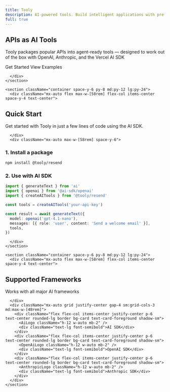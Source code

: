 ```yaml
---
title: Tooly
description: AI-powered tools. Build intelligent applications with pre-built integrations for email, project management, and more.
full: true
---
```



<div className="flex min-h-screen flex-col">
  <main className="flex-1">
    <section className="container flex flex-col items-center justify-center space-y-6 py-8 md:py-12 lg:py-24">
      <div className="mx-auto flex max-w-[58rem] flex-col items-center space-y-4 text-center">

# APIs as AI Tools

Tooly packages popular APIs into agent-ready tools — designed to work out of the box with OpenAI, Anthropic, and the Vercel AI SDK

<div className="space-x-4">
  <Link
    href="/docs"
    className="inline-flex h-10 items-center justify-center rounded-md bg-primary px-8 py-2 text-sm font-medium text-primary-foreground ring-offset-background transition-colors hover:bg-primary/90 focus-visible:outline-none focus-visible:ring-2 focus-visible:ring-ring focus-visible:ring-offset-2 disabled:pointer-events-none disabled:opacity-50"
  >
    Get Started
  </Link>
  <Link
    href="/docs/examples"
    className="inline-flex h-10 items-center justify-center rounded-md border border-input bg-background px-8 py-2 text-sm font-medium ring-offset-background transition-colors hover:bg-accent hover:text-accent-foreground focus-visible:outline-none focus-visible:ring-2 focus-visible:ring-ring focus-visible:ring-offset-2 disabled:pointer-events-none disabled:opacity-50"
  >
    View Examples
  </Link>
</div>

      </div>
    </section>

    <section className="container space-y-6 py-8 md:py-12 lg:py-24">
      <div className="mx-auto flex max-w-[58rem] flex-col items-center space-y-4 text-center">

## Quick Start

Get started with Tooly in just a few lines of code using the AI SDK.

      </div>
      <div className="mx-auto max-w-[58rem] space-y-6">

### 1. Install a package

```bash
npm install @tooly/resend
```

### 2. Use with AI SDK

```typescript
import { generateText } from 'ai'
import { openai } from '@ai-sdk/openai'
import { createAITools } from '@tooly/resend'

const tools = createAITools('your-api-key')

const result = await generateText({
  model: openai('gpt-4.1-nano'),
  messages: [{ role: 'user', content: 'Send a welcome email' }],
  tools,
})
```

      </div>
    </section>

    <section className="container space-y-6 py-8 md:py-12 lg:py-24">
      <div className="mx-auto flex max-w-[58rem] flex-col items-center space-y-4 text-center">

## Supported Frameworks

Works with all major AI frameworks

      </div>
      <div className="mx-auto grid justify-center gap-4 sm:grid-cols-3 md:max-w-[48rem]">
        <div className="flex flex-col items-center justify-center p-6 text-center rounded-lg border bg-card text-card-foreground shadow-sm">
          <AiLogo className="h-12 w-auto mb-2" />
          <div className="text-lg font-semibold">AI SDK</div>
        </div>
        <div className="flex flex-col items-center justify-center p-6 text-center rounded-lg border bg-card text-card-foreground shadow-sm">
          <OpenAiLogo className="h-12 w-auto mb-2" />
          <div className="text-lg font-semibold">OpenAI SDK</div>
        </div>
        <div className="flex flex-col items-center justify-center p-6 text-center rounded-lg border bg-card text-card-foreground shadow-sm">
          <AnthropicLogo className="h-12 w-auto mb-2" />
          <div className="text-lg font-semibold">Anthropic SDK</div>
        </div>
      </div>
    </section>

  </main>
</div>

